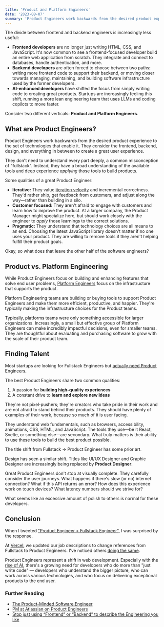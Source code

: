 ```yaml
---
title: 'Product and Platform Engineers'
date: '2023-08-07'
summary: 'Product Engineers work backwards from the desired product experience to the set of technologies that enable it.'
---
```


The divide between frontend and backend engineers is increasingly less useful:

- **Frontend developers** are no longer just writing HTML, CSS, and JavaScript. It's now common to see a frontend-focused developer build an entire web application from scratch. They integrate and connect to databases, handle authentication, and more.
- **Backend developers** are often forced to choose between two paths: writing more frontend code to support their backend, or moving closer towards managing, maintaining, and building software infrastructure used by the former developers.
- **AI-enhanced developers** have shifted the focus from simply writing code to creating great products. Startups are increasingly feeling this shift, running a more lean engineering team that uses LLMs and coding copilots to move faster.

Consider two different verticals: **Product and Platform Engineers**.

<StaticTweet id="1631691930345037824" />

## What are Product Engineers?

Product Engineers work backwards from the desired product experience to the set of technologies that enable it. They consider the frontend, backend, design, and everything in between to create a great user experience.

<StaticTweet id="1659610352588562433" />

They don't need to understand every part deeply, a common misconception of "fullstack". Instead, they have a broad understanding of the available tools and deep experience _applying_ those tools to build products.

Some qualities of a great Product Engineer:

- **Iterative:** They value [iteration velocity](https://twitter.com/rauchg/status/1681694545845833729) and incremental correctness. They'd rather ship, get feedback from customers, and adjust along the way—rather than building in a silo.
- **Customer focused:** They aren't afraid to engage with customers and learn how to improve the product. At a larger company, the Product Manager might specialize here, but should work closely with the engineer to _apply_ those learnings to the correct solutions.
- **Pragmatic:** They understand that technology choices are all means to an end. Choosing the latest JavaScript library doesn't matter if no one uses your product. They are willing to remove tools if they aren't helping fulfill their product goals.

Okay, so what does that leave the other half of the software engineers?

## Product vs. Platform Engineering

While Product Engineers focus on building and enhancing features that solve end user problems, [Platform Engineers](https://twitter.com/swyx/status/1097334440169107456) focus on the infrastructure that supports the product.

Platform Engineering teams are building or buying tools to support Product Engineers and make them more efficient, productive, and happier. They're typically making the infrastructure choices for the Product teams.

<StaticTweet id="1404914237437190144" />

Typically, platforms teams were only something accessible for larger organizations. Increasingly, a small but effective group of Platform Engineers can make incredibly impactful decisions, even for smaller teams. They are thoughtful about evaluating and purchasing software to grow with the scale of their product team.

## Finding Talent

Most startups are looking for Fullstack Engineers but [actually need Product Engineers](https://www.linkedin.com/posts/mztwo_im-seeing-startups-value-a-different-kind-activity-7084894252568039424-eJ3M/).

<StaticTweet id="1686489366204645379" />

The best Product Engineers share two common qualities:

1. A passion for **building high-quality experiences**
2. A constant drive to **learn and explore new ideas**

They're not pixel-pushers; they're creators who take pride in their work and are not afraid to stand behind their products. They should have plenty of examples of their work, because so much of it is user facing.

They understand web fundamentals, such as browsers, accessibility, animations, CSS, HTML, and JavaScript. The tools they use—be it React, Svelte, or something else—are secondary. What truly matters is their ability to use these tools to build the best product possible.

<Callout emoji="💡">

The title shift from Fullstack → Product Engineer has some prior art.

Design has seen a similar shift. Titles like UI/UX Designer and Graphic Designer are increasingly being replaced by **Product Designer**.

</Callout>

Great Product Engineers don't stop at visually complete. They carefully consider the user journeys. What happens if there's slow (or no) internet connection? What if this API returns an error? How does this experience work on touch devices? What latency numbers should we strive for?

What seems like an excessive amount of polish to others is normal for these developers.

## Conclusion

When I tweeted ["Product Engineer > Fullstack Engineer"](https://twitter.com/vmprmyth/status/1687444748884201473), I was surprised by the response.

At [Vercel](http://vercel.com), we updated our job descriptions to change references from Fullstack to Product Engineers. I've noticed others [doing the same](https://twitter.com/GergelyOrosz/status/1539926726515593217).

Product Engineers represent a shift in web development. Especially with the [rise of AI](https://www.latent.space/p/ai-engineer), there's a growing need for developers who do more than "just write code" — developers who understand the bigger picture, who can work across various technologies, and who focus on delivering exceptional products to the end user.

### Further Reading

- [The Product-Minded Software Engineer
  ](https://blog.pragmaticengineer.com/the-product-minded-engineer)
- [PM at Atlassian on Product Engineers](https://sherifmansour.medium.com/product-engineers-f424da766871)
- [Stop just using “Frontend” or “Backend” to describe the Engineering you like](https://medium.com/@michlimlim/stop-just-using-frontend-or-backend-to-describe-the-engineering-you-like-e8c392956ada)
